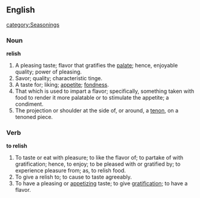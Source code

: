 ==English==
[[category:Seasonings]]
===Noun===

'''relish'''

#A pleasing taste; flavor that gratifies the [[palate]]; hence, enjoyable quality; power of pleasing.
#Savor; quality; characteristic tinge.
#A taste for; liking; [[appetite]]; [[fondness]].
#That which is used to impart a flavor; specifically, something taken with food to render it more palatable or to stimulate the appetite; a condiment.
#The projection or shoulder at the side of, or around, a [[tenon]], on a tenoned piece.

===Verb===

'''to relish'''

#To taste or eat with pleasure; to like the flavor of; to partake of with gratification; hence, to enjoy; to be pleased with or gratified by; to experience pleasure from; as, to relish food.
#To give a relish to; to cause to taste agreeably.
#To have a pleasing or [[appetizing]] taste; to give [[gratification]]; to have a flavor.